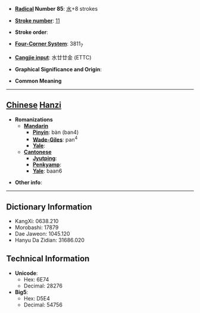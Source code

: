* '''[[Wiktionary:Chinese radical index| Radical]] Number 85''': [[Wiktionary:Chinese radical index 水|水]]+8 strokes

* '''[[Wiktionary:Chinese total strokes index|Stroke number]]''': [[Wiktionary:Chinese total strokes index 11|11]]

* '''Stroke order''': 

* '''[[Wiktionary:Chinese four corner index|Four-Corner System]]''': 3811<sub>7</sub>

* '''[[Wiktionary:Chinese Cangjie index|Cangjie input]]''': 水廿廿金 (ETTC)

* '''Graphical Significance and Origin''': 

* '''Common Meaning'''

----

== [[Chinese]] [[Hanzi]] ==

* '''Romanizations'''
** '''[[Mandarin]]'''
*** '''[[Pinyin]]''': bàn (ban4)
*** '''[[Wade-Giles]]''': pan<sup>4</sup>
*** '''[[Yale]]''': 
** '''[[Cantonese]]'''
*** '''[[Jyutping]]''':
*** '''[[Penkyamp]]''': 
*** '''[[Yale]]''': baan6

* '''Other info''': 

----

== Dictionary Information ==

* KangXi: 0638.210
* Morobashi: 17879
* Dae Jaweon: 1045.120
* Hanyu Da Zidian: 31686.020

== Technical Information ==

* '''Unicode''':
** Hex: 6E74
** Decimal: 28276
* '''Big5''':
** Hex: D5E4
** Decimal: 54756